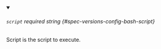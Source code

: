 
<details className="config-field" data-expandable="false" open>
<summary>

###### `script` <span className="config-field-required" data-required="false">required</span> <span className="config-field-type">string</span> <span className="config-field-default"></span> <span className="config-field-enum"></span> {#spec-versions-config-bash-script}

Script is the script to execute.

</summary>



</details>
